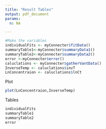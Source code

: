 ```yaml
---
title: "Result Tables"
output: pdf_document
params:
  n: NA

---
```


```r
#Make the variables
individualFits <- myConnecter$fitData()
summaryTable1<-myConnecter$summaryData1()
summaryTable2<-myConnecter$summaryData2()
error <-myConnecter$error()
caluclations <- myConnecter$gatherVantData()
InverseTemp <- caluclations$invT
LnConcentraion <- caluclations$lnCt
```
Plot
```r
plot(LnConcentraion,InverseTemp)
```
Tables

```r
individualFits
summaryTable1
summaryTable2
error
```
